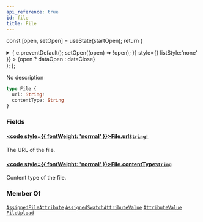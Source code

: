 ```yaml
---
api_reference: true
id: file
title: File
---
```






const [open, setOpen] = useState(startOpen);
return (
<details {...(open ? { open: true } : {})} className="details" style={{ border:'none', boxShadow:'none', background:'var(--ifm-background-color)' }}>
<summary
onClick={(e) => {
e.preventDefault();
setOpen((open) => !open);
}}
style={{ listStyle:'none' }} >
{open ? dataOpen : dataClose}
</summary>
{open && children}
</details>
);
};

No description

```graphql
type File {
  url: String!
  contentType: String
}
```

### Fields

#### [<code style={{ fontWeight: 'normal' }}>File.<b>url</b></code>](#)<Bullet />[`String!`](../../../api-reference/miscellaneous/scalars/string.mdx) <Badge class="badge badge--secondary" text="non-null"/> <Badge class="badge badge--secondary" text="scalar"/> <Badge class="badge badge--secondary" text="miscellaneous"/>

The URL of the file.

#### [<code style={{ fontWeight: 'normal' }}>File.<b>contentType</b></code>](#)<Bullet />[`String`](../../../api-reference/miscellaneous/scalars/string.mdx) <Badge class="badge badge--secondary" text="scalar"/> <Badge class="badge badge--secondary" text="miscellaneous"/>

Content type of the file.

### Member Of

[`AssignedFileAttribute`](../../../api-reference/attributes/objects/assigned-file-attribute.mdx) <Badge class="badge badge--secondary" text="object"/><Bullet />[`AssignedSwatchAttributeValue`](../../../api-reference/attributes/objects/assigned-swatch-attribute-value.mdx) <Badge class="badge badge--secondary" text="object"/><Bullet />[`AttributeValue`](../../../api-reference/attributes/objects/attribute-value.mdx) <Badge class="badge badge--secondary" text="object"/><Bullet />[`FileUpload`](../../../api-reference/miscellaneous/objects/file-upload.mdx) <Badge class="badge badge--secondary" text="object"/>
